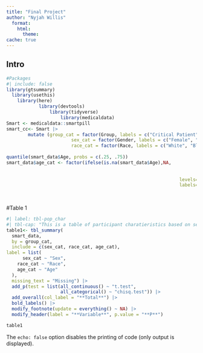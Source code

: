 ```yaml
---
title: "Final Project"
author: "Nyjah Willis"
  format:
    html:
      theme: 
cache: true
---
```


## Intro

```r
#Packages 
#| include: false
library(gtsummary)
  library(usethis)
  	library(here)
			library(devtools)
				library(tidyverse)
					library(medicaldata)
Smart <- medicaldata::smartpill
smart_cc<- Smart |>
		mutate (group_cat = factor(Group, labels = c("Critical Patient", "Healthy Volunteer")),
						sex_cat = factor(Gender, labels = c("Female", "Male")),
						race_cat = factor(Race, labels = c("White", "Black", "Asian/Pacific Islander", 
																							 "Hispanic", "Other")))
quantile(smart_data$Age, probs = c(.25, .75))
smart_data$age_cat <- factor(ifelse(is.na(smart_data$Age),NA,
																			 ifelse(smart_data$Age <=28, 1,
																			 			 ifelse(smart_data$Age <= 44, 2, 3))),
																levels=1:3,
																labels=c("28 years or younger",
																				 "Between 29 - 43 years",
																				 "44 and older "))

```

#Table 1

```r
#| label: tbl-pop_char
#| tbl-cap: "This is a table of participant charatieristics based on sex"
table1<- tbl_summary(
  smart_data,
  by = group_cat,
  include = c(sex_cat, race_cat, age_cat),
label = list(
	  sex_cat ~ "Sex",
    race_cat ~ "Race",
    age_cat ~ "Age"
  ),
  missing_text = "Missing") |> 
  add_p(test = list(all_continuous() ~ "t.test", 
                    all_categorical() ~ "chisq.test")) |> 
  add_overall(col_label = "**Total**") |> 
  bold_labels() |> 
  modify_footnote(update = everything() ~ NA) |> 
  modify_header(label = "**Variable**", p.value = "**P**")

table1
```

The `echo: false` option disables the printing of code (only output is displayed).

```r

```
